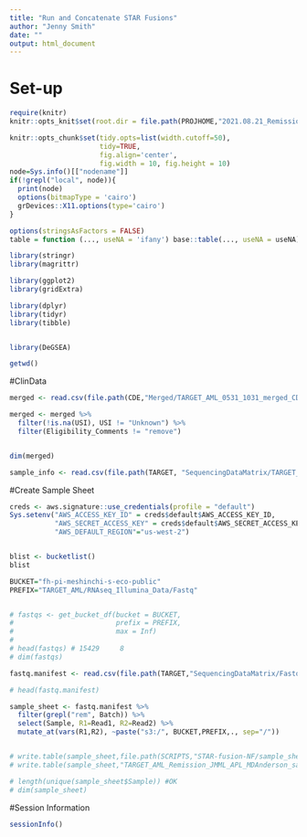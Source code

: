 ```yaml
---
title: "Run and Concatenate STAR Fusions"
author: "Jenny Smith"
date: ""
output: html_document
---
```


# Set-up 

```r
require(knitr)
knitr::opts_knit$set(root.dir = file.path(PROJHOME,"2021.08.21_Remission_STAR_Fusion"))
```

```r
knitr::opts_chunk$set(tidy.opts=list(width.cutoff=50),
                      tidy=TRUE,
                      fig.align='center',
                      fig.width = 10, fig.height = 10)
node=Sys.info()[["nodename"]]
if(!grepl("local", node)){
  print(node)
  options(bitmapType = 'cairo')
  grDevices::X11.options(type='cairo')
}

options(stringsAsFactors = FALSE)
table = function (..., useNA = 'ifany') base::table(..., useNA = useNA)
```

```r
library(stringr)
library(magrittr)

library(ggplot2)
library(gridExtra)

library(dplyr)
library(tidyr)
library(tibble)


library(DeGSEA)

getwd()
```



#ClinData

```r
merged <- read.csv(file.path(CDE,"Merged/TARGET_AML_0531_1031_merged_CDEs_"))

merged <- merged %>% 
  filter(!is.na(USI), USI != "Unknown") %>% 
  filter(Eligibility_Comments != "remove")


dim(merged)
```

```r
sample_info <- read.csv(file.path(TARGET, "SequencingDataMatrix/TARGET_AML_Ribodepleted_Manifest_06.09.21.csv")) 
```


#Create Sample Sheet


```r
creds <- aws.signature::use_credentials(profile = "default")
Sys.setenv("AWS_ACCESS_KEY_ID" = creds$default$AWS_ACCESS_KEY_ID,
           "AWS_SECRET_ACCESS_KEY" = creds$default$AWS_SECRET_ACCESS_KEY,
           "AWS_DEFAULT_REGION"="us-west-2")


blist <- bucketlist()
blist

BUCKET="fh-pi-meshinchi-s-eco-public"
PREFIX="TARGET_AML/RNAseq_Illumina_Data/Fastq"


# fastqs <- get_bucket_df(bucket = BUCKET, 
#                         prefix = PREFIX,
#                         max = Inf)
# 
# head(fastqs) # 15429     8
# dim(fastqs)
```


```r
fastq.manifest <- read.csv(file.path(TARGET,"SequencingDataMatrix/Fastq_manifests/TARGET_AML_RNAseq_Fastq_File_Manifest_08.11.21.csv"))

# head(fastq.manifest)
```

```r
sample_sheet <- fastq.manifest %>% 
  filter(grepl("rem", Batch)) %>% 
  select(Sample, R1=Read1, R2=Read2) %>% 
  mutate_at(vars(R1,R2), ~paste("s3:/", BUCKET,PREFIX,., sep="/"))


# write.table(sample_sheet,file.path(SCRIPTS,"STAR-fusion-NF/sample_sheets/TARGET_AML_Remission_JMML_APL_MDAnderson_sample_sheet.txt"), quote=FALSE, row.names = FALSE, sep="\t")
# write.table(sample_sheet,"TARGET_AML_Remission_JMML_APL_MDAnderson_sample_sheet.txt", quote=FALSE, row.names = FALSE, sep="\t")

# length(unique(sample_sheet$Sample)) #OK
# dim(sample_sheet)
```


#Session Information

```r
sessionInfo()
```

